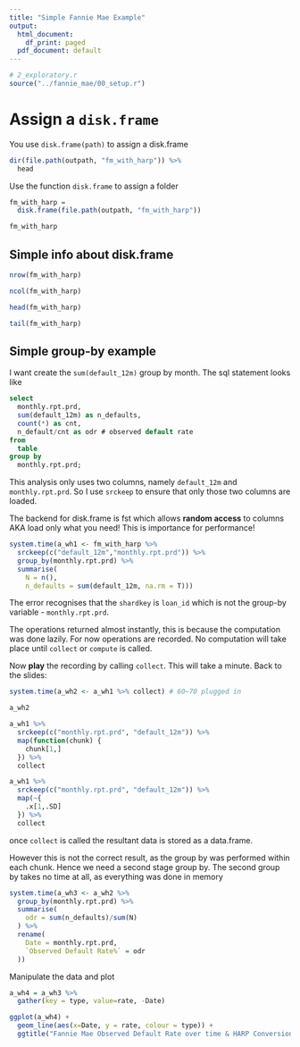 ```yaml
---
title: "Simple Fannie Mae Example"
output:
  html_document:
    df_print: paged
  pdf_document: default
---
```


```r
# 2_exploratory.r
source("../fannie_mae/00_setup.r")
```

# Assign a `disk.frame`
You use `disk.frame(path)` to assign a disk.frame

```r
dir(file.path(outpath, "fm_with_harp")) %>% 
  head
```

Use the function `disk.frame` to assign a folder
```r
fm_with_harp = 
  disk.frame(file.path(outpath, "fm_with_harp"))

fm_with_harp
```

## Simple info about disk.frame
```r
nrow(fm_with_harp)

ncol(fm_with_harp)
```


```r
head(fm_with_harp)
```

```r
tail(fm_with_harp)
```

## Simple group-by example

I want create the `sum(default_12m)` group by month. The sql statement looks like

```sql
select
  monthly.rpt.prd,
  sum(default_12m) as n_defaults,
  count(*) as cnt,
  n_default/cnt as odr # observed default rate
from
  table
group by
  monthly.rpt.prd;
```
This analysis only uses two columns, namely `default_12m` and `monthly.rpt.prd`. So I use `srckeep` to ensure that only those two columns are loaded.

The backend for disk.frame is fst which allows **random access** to columns AKA load only what you need! This is importance for performance!
```r
system.time(a_wh1 <- fm_with_harp %>% 
  srckeep(c("default_12m","monthly.rpt.prd")) %>% 
  group_by(monthly.rpt.prd) %>% 
  summarise(
    N = n(), 
    n_defaults = sum(default_12m, na.rm = T)))
```
The error recognises that the `shardkey` is `loan_id` which is not the group-by variable - `monthly.rpt.prd`.

The operations returned almost instantly, this is because the computation was done lazily. For now operations are recorded. No computation will take place until `collect` or `compute` is called.

Now **play** the recording by calling `collect`. This will take a minute. Back to the slides:

```r
system.time(a_wh2 <- a_wh1 %>% collect) # 60~70 plugged in

a_wh2
```

```r
a_wh1 %>% 
  srckeep(c("monthly.rpt.prd", "default_12m")) %>% 
  map(function(chunk) {
    chunk[1,]
  }) %>% 
  collect
```


```r
a_wh1 %>% 
  srckeep(c("monthly.rpt.prd", "default_12m")) %>% 
  map(~{
    .x[1,.SD]
  }) %>% 
  collect
```


once `collect` is called the resultant data is stored as a data.frame.

However this is not the correct result, as the group by was performed within each chunk. Hence we need a second stage group by. The second group by takes no time at all, as everything was done in memory

```r
system.time(a_wh3 <- a_wh2 %>%
  group_by(monthly.rpt.prd) %>% 
  summarise(
    odr = sum(n_defaults)/sum(N)
  ) %>% 
  rename(
    Date = monthly.rpt.prd,
    `Observed Default Rate%` = odr
  ))
```

Manipulate the data and plot
```r
a_wh4 = a_wh3 %>% 
  gather(key = type, value=rate, -Date)

ggplot(a_wh4) + 
  geom_line(aes(x=Date, y = rate, colour = type)) +
  ggtitle("Fannie Mae Observed Default Rate over time & HARP Conversion Rate")
```
